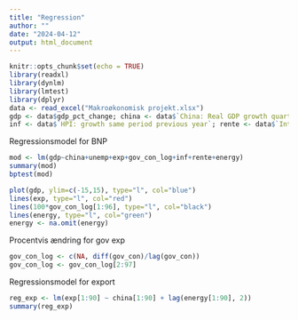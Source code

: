 ```yaml
---
title: "Regression"
author: ""
date: "2024-04-12"
output: html_document
---
```


```r
knitr::opts_chunk$set(echo = TRUE)
library(readxl)
library(dynlm)
library(lmtest)
library(dplyr)
data <- read_excel("Makroøkonomisk projekt.xlsx")
gdp <- data$gdp_pct_change; china <- data$`China: Real GDP growth quarterly previous period (National Bureau of Statistics of China)`; unemp <- data$unemp; exp <- data$`Real Exports of Goods and Services for Germany, Percent Change, Quarterly, Seasonally Adjusted`
inf <- data$`HPI: growth same period previous year`; rente <- data$`Interest Rate (10-year Goverment Bond Yields)`; pri_con <- data$`Real private consumption: https://fred.stlouisfed.org/series/NAEXKP02DEQ657S`; gov_con <- data$`Germany Fiscal Expenditure EUR Billion.`; energy <- data$`Consumer Price Index: OECD Groups: Energy (Fuel, Electricity, and Gasoline): Total for Germany, Change, Growth rate same period previous year, Quarterly, Not Seasonally Adjusted`
```

Regressionsmodel for BNP
```r
mod <- lm(gdp~china+unemp+exp+gov_con_log+inf+rente+energy)
summary(mod)
bptest(mod)
```
```r
plot(gdp, ylim=c(-15,15), type="l", col="blue")
lines(exp, type="l", col="red")
lines(100*gov_con_log[1:96], type="l", col="black")
lines(energy, type="l", col="green")
energy <- na.omit(energy)
```
Procentvis ændring for gov exp
```r
gov_con_log <- c(NA, diff(gov_con)/lag(gov_con))
gov_con_log <- gov_con_log[2:97]
```



Regressionsmodel for export
```r
reg_exp <- lm(exp[1:90] ~ china[1:90] + lag(energy[1:90], 2))
summary(reg_exp)
```

